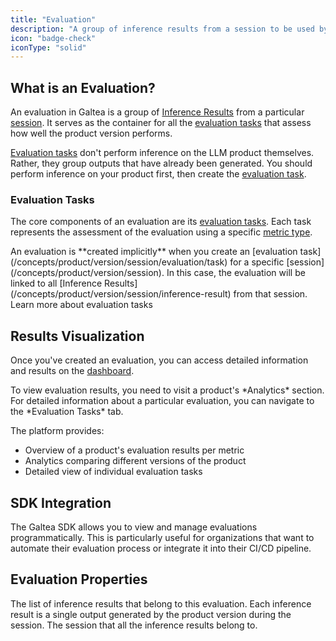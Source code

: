 ```yaml
---
title: "Evaluation"
description: "A group of inference results from a session to be used by evaluation tasks"
icon: "badge-check"
iconType: "solid"
---
```



## What is an Evaluation?

An evaluation in Galtea is a group of [Inference Results](/concepts/product/version/session/inference-result) from a particular [session](/concepts/product/version/session). It serves as the container for all the [evaluation tasks](/concepts/product/version/session/evaluation/task) that assess how well the product version performs.

<Note>[Evaluation tasks](/concepts/product/version/session/evaluation/task) don't perform inference on the LLM product themselves. Rather, they group outputs that have already been generated. You should perform inference on your product first, then create the [evaluation task](/concepts/product/version/session/evaluation/task).</Note>

### Evaluation Tasks

The core components of an evaluation are its [evaluation tasks](/concepts/product/version/session/evaluation/task). Each task represents the assessment of the evaluation using a specific [metric type](/concepts/metric-type).

<Note>
  An evaluation is **created implicitly** when you create an [evaluation task](/concepts/product/version/session/evaluation/task) for a specific [session](/concepts/product/version/session). In this case, the evaluation will be linked to all [Inference Results](/concepts/product/version/session/inference-result) from that session.
</Note>

<Card title="Evaluation Task" icon="clipboard-check" iconType="solid" href="/concepts/product/version/session/evaluation/task">
  Learn more about evaluation tasks
</Card>

## Results Visualization

Once you've created an evaluation, you can access detailed information and results on the [dashboard](https://platform.galtea.ai/).

<Info>
  To view evaluation results, you need to visit a product's *Analytics* section. For detailed information about a particular evaluation, you can navigate to the *Evaluation Tasks* tab.
</Info>

The platform provides:
- Overview of a product's evaluation results per metric
- Analytics comparing different versions of the product
- Detailed view of individual evaluation tasks

## SDK Integration

The Galtea SDK allows you to view and manage evaluations programmatically. This is particularly useful for organizations that want to automate their evaluation process or integrate it into their CI/CD pipeline.

<SDKEvaluationServiceCard />

## Evaluation Properties

<ResponseField name="Inference Results" type="InferenceResults[]" required>
  The list of inference results that belong to this evaluation. Each inference result is a single output generated by the product version during the session.
</ResponseField>

<ResponseField name="Session" type="Session" required>
  The session that all the inference results belong to.
</ResponseField>
